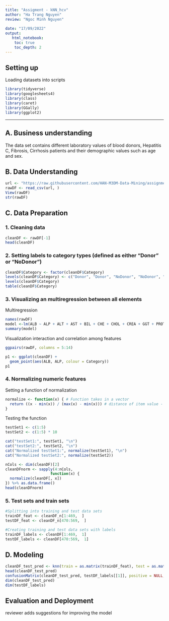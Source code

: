 ---
title: "Assigment - kNN_hcv"
author: "Ha Trang Nguyen"
review: "Ngoc Minh Nguyen"
 
date: "17/09/2022"
output:
   html_notebook:
    toc: true
    toc_depth: 2
---
## Setting up
Loading datasets into scripts


```{r}
library(tidyverse)
library(googlesheets4)
library(class)
library(caret)
library(GGally)
library(ggplot2)
```

------------------------------------------------------------------------

## A. Business understanding
The data set contains different laboratory values of blood donors, Hepatitis C, Fibrosis, Cirrhosis patients and their demographic values such as age and sex.

## B. Data Understanding

```{r}
url <- "https://raw.githubusercontent.com/HAN-M3DM-Data-Mining/assignments/master/datasets/KNN-hcvdat0.csv"
rawDF <- read_csv(url, )
View(rawDF)
str(rawDF)
```

## C. Data Preparation
### 1. Cleaning data
```{r}
cleanDF <- rawDF[-1] 
head(cleanDF)
```


### 2. Setting labels to category types (defined as either "Donor" or "NoDonor")
 
```{r}
cleanDF$Category <- factor(cleanDF$Category)
levels(cleanDF$Category) <- c("Donor", "Donor", "NoDonor", "NoDonor", "NoDonor")
levels(cleanDF$Category)
table(cleanDF$Category)
```
### 3. Visualizing an multiregression between all elements
Multiregression
```{r}
names(rawDF)
model <-lm(ALB ~ ALP + ALT + AST + BIL + CHE + CHOL + CREA + GGT + PROT, data= rawDF)
summary(model)
```

Visualization interaction and correlation among features
```{r}
ggpairs(rawDF, columns = 5:14)
```

```{r}
p1 <- ggplot(cleanDF) +
  geom_point(aes(ALB, ALP, colour = Category))
p1
```


### 4. Normalizing numeric features

Setting a function of normalization
```{r}
normalize <- function(x) { # Function takes in a vector
  return ((x - min(x)) / (max(x) - min(x))) # distance of item value - minimum vector value divided by the range of all vector values
}
```


Testing the function 
```{r}
testSet1 <- c(1:5)
testSet2 <- c(1:5) * 10

cat("testSet1:", testSet1, "\n")
cat("testSet2:", testSet2, "\n")
cat("Normalized testSet1:", normalize(testSet1), "\n")
cat("Normalized testSet2:", normalize(testSet2))
```


```{r}
nCols <- dim(cleanDF)[2]
cleanDFnorm <- sapply(4:nCols,
                    function(x) {
  normalize(cleanDF[, x])
}) %>% as.data.frame()
head(cleanDFnorm)

```

### 5. Test sets and train sets
```{r}
#Splitting into training and test data sets
trainDF_feat <- cleanDF_n[1:469,  ]
testDF_feat <- cleanDF_n[470:569,  ]
```

```{r}
#Creating training and test data sets with labels
trainDF_labels <- cleanDF[1:469,  1]
testDF_labels <- cleanDF[470:569,  1]
```


## D. Modeling

```{r}
cleanDF_test_pred <- knn(train = as.matrix(trainDF_feat), test = as.matrix(testDF_feat), cl = as.matrix(trainDF_labels), k = 7)
head(cleanDF_test_pred)
confusionMatrix(cleanDF_test_pred, testDF_labels[[1]], positive = NULL, dnn = c("Prediction", "True"))
dim(cleanDF_test_pred)
dim(testDF_labels)

```



## Evaluation and Deployment




reviewer adds suggestions for improving the model
